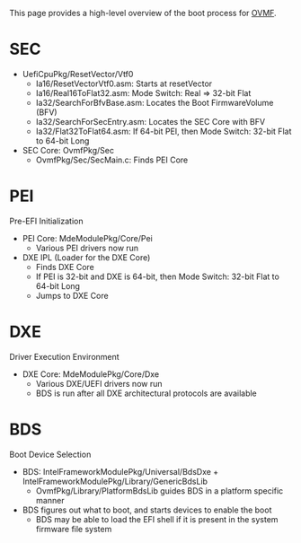 <!-- [[Category:OVMF]] -->
This page provides a high-level overview of the boot process for [http://www.tianocore.org/ovmf/ OVMF].

=SEC=

* UefiCpuPkg/ResetVector/Vtf0
** Ia16/ResetVectorVtf0.asm: Starts at resetVector
** Ia16/Real16ToFlat32.asm: Mode Switch: Real => 32-bit Flat
** Ia32/SearchForBfvBase.asm: Locates the Boot FirmwareVolume (BFV)
** Ia32/SearchForSecEntry.asm: Locates the SEC Core with BFV
** Ia32/Flat32ToFlat64.asm: If 64-bit PEI, then Mode Switch: 32-bit Flat to 64-bit Long
* SEC Core: OvmfPkg/Sec
** OvmfPkg/Sec/SecMain.c: Finds PEI Core

=PEI=
Pre-EFI Initialization

* PEI Core: MdeModulePkg/Core/Pei
** Various PEI drivers now run
* DXE IPL (Loader for the DXE Core)
** Finds DXE Core
** If PEI is 32-bit and DXE is 64-bit, then Mode Switch: 32-bit Flat to 64-bit Long
** Jumps to DXE Core

=DXE=
Driver Execution Environment

* DXE Core: MdeModulePkg/Core/Dxe
** Various DXE/UEFI drivers now run
** BDS is run after all DXE architectural protocols are available

=BDS=
Boot Device Selection

* BDS: IntelFrameworkModulePkg/Universal/BdsDxe + IntelFrameworkModulePkg/Library/GenericBdsLib
** OvmfPkg/Library/PlatformBdsLib guides BDS in a platform specific manner
* BDS figures out what to boot, and starts devices to enable the boot
** BDS may be able to load the EFI shell if it is present in the system firmware file system